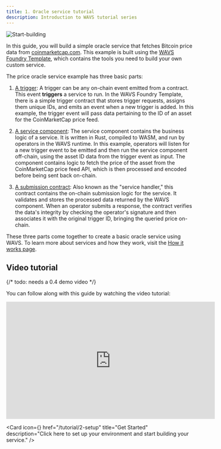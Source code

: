 ```yaml
---
title: 1. Oracle service tutorial
description: Introduction to WAVS tutorial series
---
```

<!--docsignore
docsignore-->

<img alt="Start-building" src="https://raw.githubusercontent.com/Lay3rLabs/WAVS-docs/refs/heads/main/public/start-building.png" />

In this guide, you will build a simple oracle service that fetches Bitcoin price data from [coinmarketcap.com](https://coinmarketcap.com/api/). This example is built using the [WAVS Foundry Template](https://github.com/Lay3rLabs/wavs-foundry-template), which contains the tools you need to build your own custom service.

The price oracle service example has three basic parts:

1. [A trigger](https://github.com/Lay3rLabs/wavs-foundry-template/tree/main/src/contracts/WavsTrigger.sol): A trigger can be any on-chain event emitted from a contract. This event **triggers** a service to run. In the WAVS Foundry Template, there is a simple trigger contract that stores trigger requests, assigns them unique IDs, and emits an event when a new trigger is added. In this example, the trigger event will pass data pertaining to the ID of an asset for the CoinMarketCap price feed.

2. [A service component](https://github.com/Lay3rLabs/wavs-foundry-template/tree/main/components/evm-price-oracle/src/lib.rs): The service component contains the business logic of a service. It is written in Rust, compiled to WASM, and run by operators in the WAVS runtime. In this example, operators will listen for a new trigger event to be emitted and then run the service component off-chain, using the asset ID data from the trigger event as input. The component contains logic to fetch the price of the asset from the CoinMarketCap price feed API, which is then processed and encoded before being sent back on-chain.

3. [A submission contract](https://github.com/Lay3rLabs/wavs-foundry-template/tree/main/src/contracts/WavsSubmit.sol): Also known as the "service handler," this contract contains the on-chain submission logic for the service. It validates and stores the processed data returned by the WAVS component. When an operator submits a response, the contract verifies the data's integrity by checking the operator's signature and then associates it with the original trigger ID, bringing the queried price on-chain.

These three parts come together to create a basic oracle service using WAVS. To learn more about services and how they work, visit the [How it works page](../how-it-works).

## Video tutorial

{/* todo: needs a 0.4 demo video */}

You can follow along with this guide by watching the video tutorial:
   <div style={{display: "flex", justifyContent: "center", alignItems: "center", paddingBottom: "2em"}}>
     <iframe width="560" height="315" src="https://www.youtube.com/embed/X3XCbSF9Epc" title="WAVS Tutorial" frameborder="0" allow="accelerometer; autoplay; clipboard-write; encrypted-media; gyroscope; picture-in-picture; web-share" allowfullscreen></iframe>
   </div>


<Card
  icon={<ChevronRight />}
  href="/tutorial/2-setup"
  title="Get Started"
  description="Click here to set up your environment and start building your service."
/>
